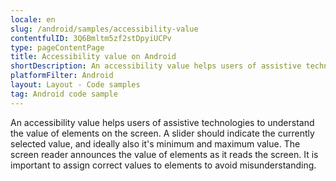 ```yaml
---
locale: en
slug: /android/samples/accessibility-value
contentfulID: 3Q6Bmltm5zf2stDpyiUCPv
type: pageContentPage
title: Accessibility value on Android
shortDescription: An accessibility value helps users of assistive technologies to understand the value of elements on the screen.
platformFilter: Android
layout: Layout - Code samples
tag: Android code sample
---
```


An accessibility value helps users of assistive technologies to understand the value of elements on the screen. A slider should indicate the currently selected value, and ideally also it's minimum and maximum value. The screen reader announces the value of elements as it reads the screen. It is important to assign correct values to elements to avoid misunderstanding.

<CodeSample id="accessibility-value" locale="en" platform="android"/>